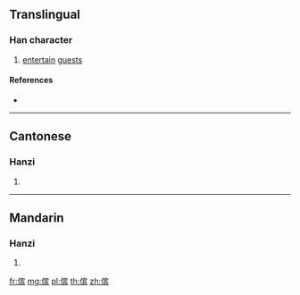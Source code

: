 {{also|儐}}
==Translingual==

===Han character===
{{Han char|rn=9|rad=人|as=10|sn=12|four=|canj=OJOC|ids=⿰亻宾}}

# [[entertain]] [[guest]]s

====References====
* {{Han ref|kx=0114.051|hdz=10206.030|uh=50A7|ud=20647}}

----

==Cantonese==

===Hanzi===
{{yue-hanzi|jyut=|y=ban3|tra=儐}}

# {{defn|lang=yue|sort=人10}}

----

==Mandarin==

===Hanzi===
{{cmn-hanzi|tra=儐|pin=[[bìn]] ([[bin4]])|wg=pin<sup>4</sup>}}

# {{defn|lang=cmn|sort=人10}}

[[fr:傧]]
[[mg:傧]]
[[pl:傧]]
[[th:傧]]
[[zh:傧]]